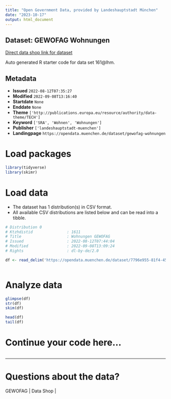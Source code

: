 ```yaml
---
title: "Open Government Data, provided by Landeshauptstadt München"
date: "2023-10-17"
output: html_document
---
```


## Dataset: GEWOFAG Wohnungen

[Direct data shop link for dataset](https://opendata.muenchen.de/dataset/gewofag-wohnungen)

Auto generated R starter code for data set 161@lhm.

## Metadata

- **Issued** `2022-08-12T07:35:27`
- **Modified** `2022-09-08T13:16:40`
- **Startdate** `None`
- **Enddate** `None`
- **Theme** `['http://publications.europa.eu/resource/authority/data-theme/TECH']`
- **Keyword** `['SRA', 'Wohnen', 'Wohnungen']`
- **Publisher** `['landeshauptstadt-muenchen']`
- **Landingpage** `https://opendata.muenchen.de/dataset/gewofag-wohnungen`


# Load packages

```r

library(tidyverse)
library(skimr)

```

# Load data

-   The dataset has 1 distribution(s) in CSV format.
-   All available CSV distributions are listed below and can be read into a tibble.

```r

# Distribution 0
# Ktzhdistid               : 1611
# Title                    : Wohnungen GEWOFAG
# Issued                   : 2022-08-12T07:44:04
# Modified                 : 2022-09-08T13:09:24
# Rights                   : dl-by-de/2.0

df <- read_delim('https://opendata.muenchen.de/dataset/7796e955-81f4-4541-93d6-52f5ca1c4810/resource/cdaff819-a83c-490c-848c-7324f6dcc1ad/download/open_data_meldung_gewofag_2022_umsortiert.csv')



```

# Analyze data

```r

glimpse(df)
str(df)
skim(df)

head(df)
tail(df)

```

# Continue your code here...

```r

```

------------------------------------------------------------------------

# Questions about the data?

GEWOFAG | Data Shop | 
